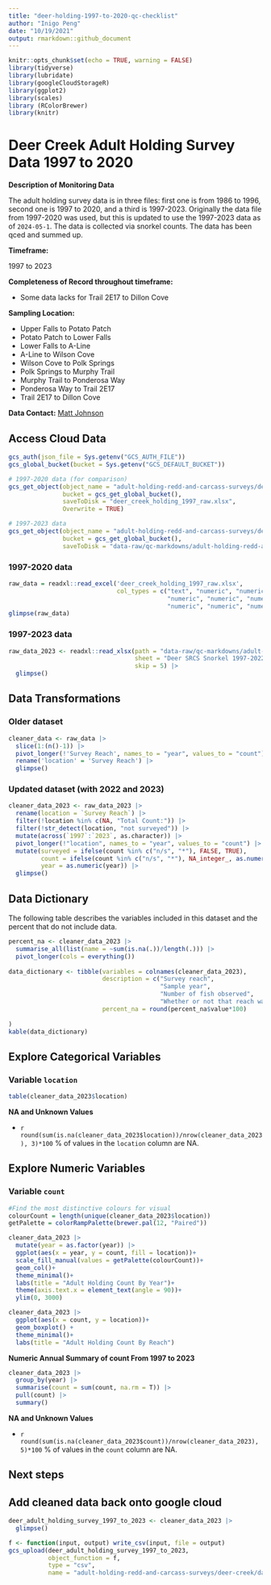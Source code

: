 ```yaml
---
title: "deer-holding-1997-to-2020-qc-checklist"
author: "Inigo Peng"
date: "10/19/2021"
output: rmarkdown::github_document
---
```

```r
knitr::opts_chunk$set(echo = TRUE, warning = FALSE)
library(tidyverse)
library(lubridate)
library(googleCloudStorageR)
library(ggplot2)
library(scales)
library (RColorBrewer)
library(knitr)
```

# Deer Creek Adult Holding Survey Data 1997 to 2020 

**Description of Monitoring Data**

The adult holding survey data is in three files: first one is from 1986 to 1996, second one is 1997 to 2020, and a third is 1997-2023. Originally the data file from 1997-2020 was used, but this is updated to use the 1997-2023 data as of `2024-05-1`. The data is collected via snorkel counts. The data has been qced and summed up.

**Timeframe:** 

1997 to 2023

**Completeness of Record throughout timeframe:**

* Some data lacks for Trail 2E17 to Dillon Cove

**Sampling Location:** 

* Upper Falls to Potato Patch
* Potato Patch to Lower Falls
* Lower Falls to A-Line
* A-Line to Wilson Cove
* Wilson Cove to Polk Springs
* Polk Springs to Murphy Trail
* Murphy Trail to Ponderosa Way
* Ponderosa Way to Trail 2E17
* Trail 2E17 to Dillon Cove     


**Data Contact:** [Matt Johnson](mailto:Matt.Johnson@wildlife.ca.gov)

## Access Cloud Data

```r
gcs_auth(json_file = Sys.getenv("GCS_AUTH_FILE"))
gcs_global_bucket(bucket = Sys.getenv("GCS_DEFAULT_BUCKET"))

# 1997-2020 data (for comparison)
gcs_get_object(object_name = "adult-holding-redd-and-carcass-surveys/deer-creek/data-raw/Deer Creek SRCS snorkel survey counts by section 1997-2020.xlsx",
               bucket = gcs_get_global_bucket(),
               saveToDisk = "deer_creek_holding_1997_raw.xlsx",
               Overwrite = TRUE)

# 1997-2023 data
gcs_get_object(object_name = "adult-holding-redd-and-carcass-surveys/deer-creek/data-raw/Deer Creek Spring-Run Snorkel Counts by Section 1997-2023.xlsx",
               bucket = gcs_get_global_bucket(),
               saveToDisk = "data-raw/qc-markdowns/adult-holding-redd-and-carcass-surveys/deer-creek/deer_creek_snorkel_1997-2023_raw.xlsx")
```
### 1997-2020 data
```r
raw_data = readxl::read_excel('deer_creek_holding_1997_raw.xlsx', 
                              col_types = c("text", "numeric", "numeric", "numeric", "numeric", "numeric", "numeric", "numeric", "numeric", "numeric",
                                            "numeric", "numeric", "numeric", "numeric", "numeric", "numeric", "numeric", "numeric", "numeric", "numeric",
                                            "numeric", "numeric", "numeric", "numeric", "numeric"))
glimpse(raw_data)
```

### 1997-2023 data
```r
raw_data_2023 <- readxl::read_xlsx(path = "data-raw/qc-markdowns/adult-holding-redd-and-carcass-surveys/deer-creek/deer_creek_snorkel_1997-2023_raw.xlsx",
                                   sheet = "Deer SRCS Snorkel 1997-2022",
                                   skip = 5) |> 
  glimpse()
```
## Data Transformations

### Older dataset
```r
cleaner_data <- raw_data |> 
  slice(1:(n()-1)) |> 
  pivot_longer(!'Survey Reach', names_to = "year", values_to = "count") |> 
  rename('location' = 'Survey Reach') |> 
  glimpse()
```

### Updated dataset (with 2022 and 2023)
```r
cleaner_data_2023 <- raw_data_2023 |> 
  rename(location = `Survey Reach`) |> 
  filter(!location %in% c(NA, "Total Count:")) |> 
  filter(!str_detect(location, "not surveyed")) |> 
  mutate(across(`1997`:`2023`, as.character)) |> 
  pivot_longer(!"location", names_to = "year", values_to = "count") |> 
  mutate(surveyed = ifelse(count %in% c("n/s", "*"), FALSE, TRUE),
         count = ifelse(count %in% c("n/s", "*"), NA_integer_, as.numeric(count)),
         year = as.numeric(year)) |> 
  glimpse()
```

## Data Dictionary

The following table describes the variables included in this dataset and the percent that do not include data.

```r
percent_na <- cleaner_data_2023 |>
  summarise_all(list(name = ~sum(is.na(.))/length(.))) |>
  pivot_longer(cols = everything())
  
data_dictionary <- tibble(variables = colnames(cleaner_data_2023),
                          description = c("Survey reach",
                                          "Sample year",
                                          "Number of fish observed",
                                          "Whether or not that reach was surveyed in a given year"),
                          percent_na = round(percent_na$value*100)
                          
)
kable(data_dictionary)
```


## Explore Categorical Variables

### Variable `location`
```r
table(cleaner_data_2023$location)
```

**NA and Unknown Values**  

*  `r round(sum(is.na(cleaner_data_2023$location))/nrow(cleaner_data_2023), 3)*100` % of values in the `location` column are NA.

## Explore Numeric Variables

### Variable `count`
```r
#Find the most distinctive colours for visual
colourCount = length(unique(cleaner_data_2023$location))
getPalette = colorRampPalette(brewer.pal(12, "Paired"))

cleaner_data_2023 |>
  mutate(year = as.factor(year)) |> 
  ggplot(aes(x = year, y = count, fill = location))+
  scale_fill_manual(values = getPalette(colourCount))+
  geom_col()+
  theme_minimal()+
  labs(title = "Adult Holding Count By Year")+
  theme(axis.text.x = element_text(angle = 90))+
  ylim(0, 3000)
```
```r
cleaner_data_2023 |> 
  ggplot(aes(x = count, y = location))+
  geom_boxplot() +
  theme_minimal()+
  labs(title = "Adult Holding Count By Reach")
```

**Numeric Annual Summary of count From 1997 to 2023**
```r
cleaner_data_2023 |>
  group_by(year) |>
  summarise(count = sum(count, na.rm = T)) |>
  pull(count) |>
  summary()
```

**NA and Unknown Values**  

* `r round(sum(is.na(cleaner_data_2023$count))/nrow(cleaner_data_2023), 5)*100` % of values in the `count` column are NA. 

## Next steps


## Add cleaned data back onto google cloud
```r
deer_adult_holding_survey_1997_to_2023 <- cleaner_data_2023 |> 
  glimpse()
```
```r
f <- function(input, output) write_csv(input, file = output)
gcs_upload(deer_adult_holding_survey_1997_to_2023,
           object_function = f,
           type = "csv",
           name = "adult-holding-redd-and-carcass-surveys/deer-creek/data/deer_adult_holding_1997_to_2023.csv")
```